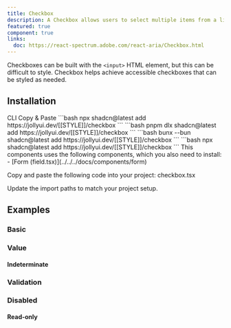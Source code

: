 ```yaml
---
title: Checkbox
description: A Checkbox allows users to select multiple items from a list of individual items, or to mark one individual item as selected.
featured: true
component: true
links:
  doc: https://react-spectrum.adobe.com/react-aria/Checkbox.html
---
```


Checkboxes can be built with the `<input>` HTML element, but this can be difficult to style. Checkbox helps achieve accessible checkboxes that can be styled as needed.

<ComponentPreview name="checkbox-demo" />

## Installation

<Tabs defaultValue="cli">

<TabsList>
  <TabsTrigger value="cli">CLI</TabsTrigger>
  <TabsTrigger value="manual">Copy & Paste</TabsTrigger>
</TabsList>

<TabsContent value="cli">

<PackageManagerTabs>
  <PackageManagerContent value="npm">
    ```bash
    npx shadcn@latest add https://jollyui.dev/[[STYLE]]/checkbox
    ```
  </PackageManagerContent>
  <PackageManagerContent value="pnpm">
    ```bash
    pnpm dlx shadcn@latest add https://jollyui.dev/[[STYLE]]/checkbox
    ```

  </PackageManagerContent>
  <PackageManagerContent value="bun">
    ```bash
    bunx --bun shadcn@latest add https://jollyui.dev/[[STYLE]]/checkbox
    ```
  </PackageManagerContent>
  <PackageManagerContent value="yarn">
    ```bash 
    npx shadcn@latest add https://jollyui.dev/[[STYLE]]/checkbox
    ```
  </PackageManagerContent>
</PackageManagerTabs>

</TabsContent>

<TabsContent value="manual">

<Steps>

<Step>
  This components uses the following components, which you also need to install:
  - [Form (field.tsx)](../../../docs/components/form)
</Step>

<Step>Copy and paste the following code into your project: checkbox.tsx</Step>

<ComponentSource name="checkbox" />

<Step>Update the import paths to match your project setup.</Step>

</Steps>

</TabsContent>

</Tabs>

## Examples

### Basic

<ComponentPreview name="checkbox-demo" />

### Value

#### Indeterminate

<ComponentPreview name="checkbox-indeterminate" />

### Validation

<ComponentPreview name="checkbox-validation" />

### Disabled

<ComponentPreview name="checkbox-disabled" />

#### Read-only

<ComponentPreview name="checkbox-readonly" />

